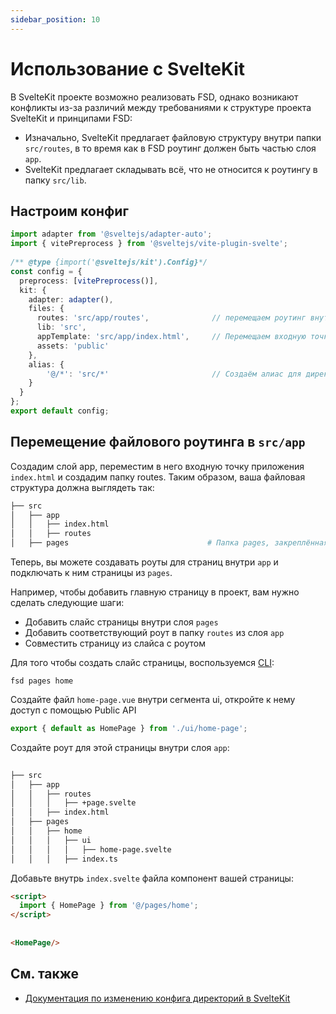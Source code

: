 ```yaml
---
sidebar_position: 10
---
```

# Использование с SvelteKit
 
В SvelteKit проекте возможно реализовать FSD, однако возникают конфликты из-за различий между требованиями к структуре проекта SvelteKit и принципами FSD: 
 
- Изначально, SvelteKit предлагает файловую структуру внутри папки `src/routes`, в то время как в FSD роутинг должен быть частью слоя `app`.
- SvelteKit предлагает складывать всё, что не относится к роутингу в папку `src/lib`.
 
 
## Настроим конфиг
 
```ts title="svelte.config.ts"
import adapter from '@sveltejs/adapter-auto';
import { vitePreprocess } from '@sveltejs/vite-plugin-svelte';
 
/** @type {import('@sveltejs/kit').Config}*/
const config = {
  preprocess: [vitePreprocess()],
  kit: {
    adapter: adapter(),
    files: {
      routes: 'src/app/routes',              // перемещаем роутинг внутрь app слоя
      lib: 'src',
      appTemplate: 'src/app/index.html',     // Перемещаем входную точку приложения внутрь слоя app
      assets: 'public'
    },
    alias: {
        '@/*': 'src/*'                       // Создаём алиас для директории src
    }
  }
};
export default config;
```
 
## Перемещение файлового роутинга в `src/app`
 
Создадим слой app, переместим в него входную точку приложения `index.html` и создадим папку routes.
Таким образом, ваша файловая структура должна выглядеть так:
 
```sh
├── src
│   ├── app
│   │   ├── index.html
│   │   ├── routes                        
│   ├── pages                               # Папка pages, закреплённая за FSD
```
 
Теперь, вы можете создавать роуты для страниц внутри `app` и подключать к ним страницы из `pages`.
 
Например, чтобы добавить главную страницу в проект, вам нужно сделать следующие шаги:
- Добавить слайс страницы внутри слоя `pages`
- Добавить соответствующий роут в папку `routes` из слоя `app`
- Совместить страницу из слайса с роутом
 
Для того чтобы создать слайс страницы, воспользуемся [CLI](https://github.com/feature-sliced/cli):
 
```shell
fsd pages home
```
 
Создайте файл `home-page.vue` внутри сегмента ui, откройте к нему доступ с помощью Public API
 
```ts title="src/pages/home/index.ts"
export { default as HomePage } from './ui/home-page';
```
 
Создайте роут для этой страницы внутри слоя `app`:
 
```sh
 
├── src
│   ├── app
│   │   ├── routes
│   │   │   ├── +page.svelte
│   │   ├── index.html
│   ├── pages
│   │   ├── home
│   │   │   ├── ui
│   │   │   │   ├── home-page.svelte
│   │   │   ├── index.ts
```
 
Добавьте внутрь `index.svelte` файла компонент вашей страницы:
 
```html title="src/app/routes/+page.svelte"
<script>
  import { HomePage } from '@/pages/home';
</script>
 
 
<HomePage/>
```
 
## См. также
 
- [Документация по изменению конфига директорий в SvelteKit](https://kit.svelte.dev/docs/configuration#files)